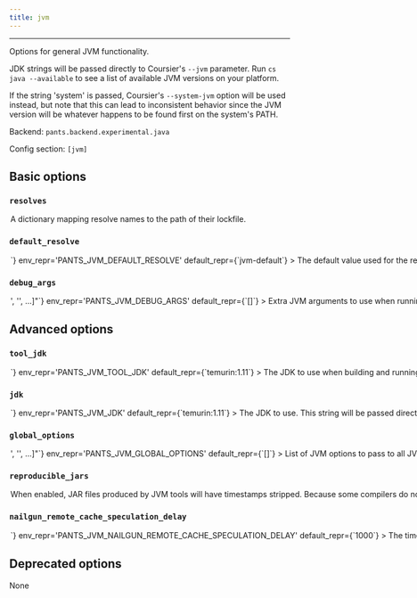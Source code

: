 ```yaml
---
title: jvm
---
```



---

Options for general JVM functionality.

JDK strings will be passed directly to Coursier&#x27;s `--jvm` parameter. Run `cs java --available` to see a list of available JVM versions on your platform.

If the string &#x27;system&#x27; is passed, Coursier&#x27;s `--system-jvm` option will be used instead, but note that this can lead to inconsistent behavior since the JVM version will be whatever happens to be found first on the system&#x27;s PATH.

Backend: <span className="color--primary">`pants.backend.experimental.java`</span>

Config section: <span className="color--primary">`[jvm]`</span>

<span className={styles.options}>

## Basic options

### `resolves`

<Option
  cli_repr={`--jvm-resolves="{'key1': val1, 'key2': val2, ...}"`}
  env_repr='PANTS_JVM_RESOLVES'
  default_repr={`{"jvm-default": "3rdparty/jvm/default.lock"}`}
>

A dictionary mapping resolve names to the path of their lockfile.

</Option>

### `default_resolve`

<Option
  cli_repr={`--jvm-default-resolve=<str>`}
  env_repr='PANTS_JVM_DEFAULT_RESOLVE'
  default_repr={`jvm-default`}
>

The default value used for the `resolve` and `compatible_resolves` fields.

The name must be defined as a resolve in `[jvm].resolves`.

</Option>

### `debug_args`

<Option
  cli_repr={`--jvm-debug-args="['<str>', '<str>', ...]"`}
  env_repr='PANTS_JVM_DEBUG_ARGS'
  default_repr={`[]`}
>

Extra JVM arguments to use when running tests in debug mode.

For example, if you want to attach a remote debugger, use something like [&#x27;-agentlib:jdwp=transport=dt_socket,server=y,suspend=y,address=5005&#x27;]

</Option>

## Advanced options

### `tool_jdk`

<Option
  cli_repr={`--jvm-tool-jdk=<str>`}
  env_repr='PANTS_JVM_TOOL_JDK'
  default_repr={`temurin:1.11`}
>

The JDK to use when building and running Pants&#x27; internal JVM support code and other non-compiler tools. See `jvm` help for supported values.

</Option>

### `jdk`

<Option
  cli_repr={`--jvm-jdk=<str>`}
  env_repr='PANTS_JVM_JDK'
  default_repr={`temurin:1.11`}
>

The JDK to use.

This string will be passed directly to Coursier&#x27;s `--jvm` parameter. Run `cs java --available` to see a list of available JVM versions on your platform.

If the string &#x27;system&#x27; is passed, Coursier&#x27;s `--system-jvm` option will be used instead, but note that this can lead to inconsistent behavior since the JVM version will be whatever happens to be found first on the system&#x27;s PATH.

</Option>

### `global_options`

<Option
  cli_repr={`--jvm-global-options="['<str>', '<str>', ...]"`}
  env_repr='PANTS_JVM_GLOBAL_OPTIONS'
  default_repr={`[]`}
>

List of JVM options to pass to all JVM processes.

Options set here will be used by any JVM processes required by Pants, with the exception of heap memory settings like `-Xmx`, which need to be set using `[GLOBAL].process_total_child_memory_usage` and `[GLOBAL].process_per_child_memory_usage`.

</Option>

### `reproducible_jars`

<Option
  cli_repr={`--[no-]jvm-reproducible-jars`}
  env_repr='PANTS_JVM_REPRODUCIBLE_JARS'
  default_repr={`False`}
>

When enabled, JAR files produced by JVM tools will have timestamps stripped.

Because some compilers do not support this step as a native operation, it can have a performance cost, and is not enabled by default.

</Option>

### `nailgun_remote_cache_speculation_delay`

<Option
  cli_repr={`--jvm-nailgun-remote-cache-speculation-delay=<int>`}
  env_repr='PANTS_JVM_NAILGUN_REMOTE_CACHE_SPECULATION_DELAY'
  default_repr={`1000`}
>

The time in milliseconds to delay speculation of nailgun processes while reading from the remote cache.

When speculating, a remote cache hit will cancel the local copy of a process. But because nailgun does not natively support cancellation, that requires killing a nailgun server, which will mean that future processes take longer to warm up.

This setting allows for trading off waiting for potentially slow cache entries against potentially having to warm up a new nailgun server.

</Option>

## Deprecated options

None

</span>